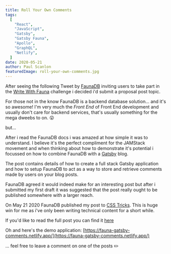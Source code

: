 ```yaml
---
title: Roll Your Own Comments
tags:
  [
    "React",
    "JavaScript",
    "Gatsby",
    "Gatsby Fauna",
    "Apollo",
    "GraphQL",
    "Netlify",
  ]
date: 2020-05-21
author: Paul Scanlon
featuredImage: roll-your-own-comments.jpg
---
```


After seeing the following Tweet by [FaunaDB](https://fauna.com/) inviting users to take part in the [Write With Fauna](https://fauna.com/blog/write-with-fauna-calling-all-jamstack-enthusiasts) challenge i decided i'd submit a proposal post topic.

<Tweet tweetLink="fauna/status/1247796436277719041" />

For those not in the know FaunaDB is a backend database solution... and it's so awesome!
I'm very much the _Front End_ of Front End development and usually don't care for backend services, that's usually something for the mega dweebs to on. 😲

but...

After i read the FaunaDB docs i was amazed at how simple it was to understand. I believe it's the perfect compliment for the JAMStack movement and when thinking about how to demonstrate it's potential i focussed on how to combine FaunaDB with a [Gatsby](https://www.gatsbyjs.org/) blog.

The post contains details of how to create a full stack Gatsby application and how to setup FaunaDB to act as a way to store and retrieve comments made by users on your blog posts.

FaunaDB agreed it would indeed make for an interesting post but after i submitted my first draft it was suggested that the post really ought to be published somewhere with a larger reach.

On May 21 2020 FaunaDB published my post to [CSS Tricks](https://css-tricks.com/roll-your-own-comments-with-gatsby-and-faunadb/). This is huge win for me as i've only been writing technical content for a short while.

If you'd like to read the full post you can find it [here](https://css-tricks.com/roll-your-own-comments-with-gatsby-and-faunadb/)

Oh and here's the demo application: [https://fauna-gatsby-comments.netlify.app/](https://fauna-gatsby-comments.netlify.app/)

... feel free to leave a comment on one of the posts ✏️
